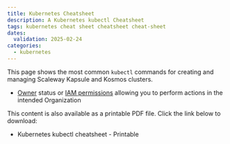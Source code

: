 ```yaml
---
title: Kubernetes Cheatsheet
description: A Kubernetes kubectl Cheatsheet
tags: kubernetes cheat sheet cheatsheet cheat-sheet
dates:
  validation: 2025-02-24
categories:
  - kubernetes
---
```



This page shows the most common `kubectl` commands for creating and managing Scaleway Kapsule and Kosmos clusters.

<Requirements />

- [Owner](/iam/concepts/#owner) status or [IAM permissions](/iam/concepts/#permission) allowing you to perform actions in the intended Organization

<Lightbox image={image} alt="" size="large" />

<Message type="tip">
  This content is also available as a printable PDF file. Click the link below to download:

  - <LocalAssetLink href={cheatSheetPdf}>Kubernetes kubectl cheatsheet - Printable</LocalAssetLink>
</Message>